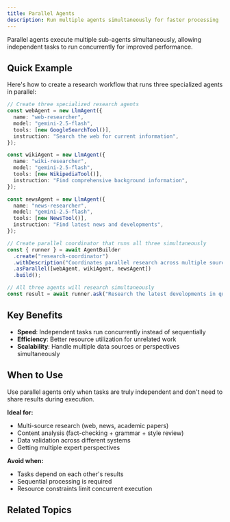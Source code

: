 ```yaml
---
title: Parallel Agents
description: Run multiple agents simultaneously for faster processing
---
```



Parallel agents execute multiple sub-agents simultaneously, allowing independent tasks to run concurrently for improved performance.

## Quick Example

Here's how to create a research workflow that runs three specialized agents in parallel:

```typescript
// Create three specialized research agents
const webAgent = new LlmAgent({
  name: "web-researcher",
  model: "gemini-2.5-flash",
  tools: [new GoogleSearchTool()],
  instruction: "Search the web for current information",
});

const wikiAgent = new LlmAgent({
  name: "wiki-researcher",
  model: "gemini-2.5-flash",
  tools: [new WikipediaTool()],
  instruction: "Find comprehensive background information",
});

const newsAgent = new LlmAgent({
  name: "news-researcher",
  model: "gemini-2.5-flash",
  tools: [new NewsTool()],
  instruction: "Find latest news and developments",
});

// Create parallel coordinator that runs all three simultaneously
const { runner } = await AgentBuilder
  .create("research-coordinator")
  .withDescription("Coordinates parallel research across multiple sources")
  .asParallel([webAgent, wikiAgent, newsAgent])
  .build();

// All three agents will research simultaneously
const result = await runner.ask("Research the latest developments in quantum computing");
```

## Key Benefits

- **Speed**: Independent tasks run concurrently instead of sequentially
- **Efficiency**: Better resource utilization for unrelated work
- **Scalability**: Handle multiple data sources or perspectives simultaneously

## When to Use

<Callout type="info" title="Independence Required">
Use parallel agents only when tasks are truly independent and don't need to share results during execution.
</Callout>

**Ideal for:**
- Multi-source research (web, news, academic papers)
- Content analysis (fact-checking + grammar + style review)
- Data validation across different systems
- Getting multiple expert perspectives

**Avoid when:**
- Tasks depend on each other's results
- Sequential processing is required
- Resource constraints limit concurrent execution


## Related Topics

<Cards>
  <Card
    title="🔗 Sequential Agents"
    description="Execute agents in order when dependencies exist"
    href="/docs/framework/agents/workflow-agents/sequential-agents"
  />

  <Card
    title="🔄 Loop Agents"
    description="Repeat execution until conditions are met"
    href="/docs/framework/agents/workflow-agents/loop-agents"
  />

  <Card
    title="🏗️ Agent Builder"
    description="Fluent API for creating and configuring agents"
    href="/docs/framework/agents/agent-builder"
  />
</Cards>